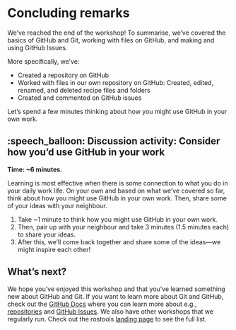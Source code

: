 # Concluding remarks {#sec-conclusion}

<!-- TODO: Add content that mirrors/reflects on the bigger picture from the intro (once that has been made) -->

We've reached the end of the workshop! To summarise, we've covered the
basics of GitHub and Git, working with files on GitHub, and making and
using GitHub Issues.

More specifically, we've:

-   Created a repository on GitHub
-   Worked with files in our own repository on GitHub: Created, edited,
    renamed, and deleted recipe files and folders
-   Created and commented on GitHub issues

Let's spend a few minutes thinking about how you might use GitHub in
your own work.

## :speech_balloon: Discussion activity: Consider how you'd use GitHub in your work

**Time: \~6 minutes.**

Learning is most effective when there is some connection to what you do
in your daily work life. On your own and based on what we've covered so
far, think about how you might use GitHub in your own work. Then, share
some of your ideas with your neighbour.

1.  Take \~1 minute to think how you might use GitHub in your own work.
2.  Then, pair up with your neighbour and take 3 minutes (1.5 minutes
    each) to share your ideas.
3.  After this, we'll come back together and share some of the
    ideas---we might inspire each other!

## What's next?

We hope you've enjoyed this workshop and that you've learned something
new about GitHub and Git. If you want to learn more about Git and
GitHub, check out the [GitHub Docs](https://docs.github.com/en) where
you can learn more about e.g.,
[repositories](https://docs.github.com/en/repositories) and [GitHub
Issues](https://docs.github.com/en/issues). We also have other workshops
that we regularly run. Check out the rostools [landing
page](https://github.com/rostools) to see the full list.

<!-- TODO: Can we add a link to DDEA or somewhere where people can find out when the workshops will be run again? -->
